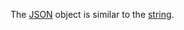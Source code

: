 The [JSON](/docs-new/glossary#json-format) object is similar to the [string](/docs-new/guide/incoming#string).